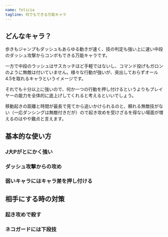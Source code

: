 ```yaml
---
name: felicia
tagline: 何でもできる万能キャラ
---
```


## どんなキャラ？

歩きもジャンプもダッシュもあらゆる動きが速く、技の判定も強い上に速い中段のダッシュ攻撃からコンボもできる万能キャラです。

一方で中段のラッシュはサスカッチほど手軽ではないし、コマンド投げもガロンのように無敵は付いていません。様々な行動が強いが、突出しておらずオール4.5を取れるキャラというイメージです。

それでも十分以上に強いので、何か一つの行動を押し付けるというよりもプレイヤーの能力を全体的に底上げしてくれると考えるといいでしょう。

移動起きの距離と時間が最長で見てから追いかけられるのと、頼れる無敵技がない（一応ダンシングは無敵付きだが）ので起き攻めを受けざるを得ない場面が増えるのはやや難点と言えます。

## 基本的な使い方

### J大Pがとにかく強い

### ダッシュ攻撃からの攻め

### 弱いキャラにはキャラ差を押し付ける

## 相手にする時の対策

### 起き攻めで殺す

### ネコガードには下段技
